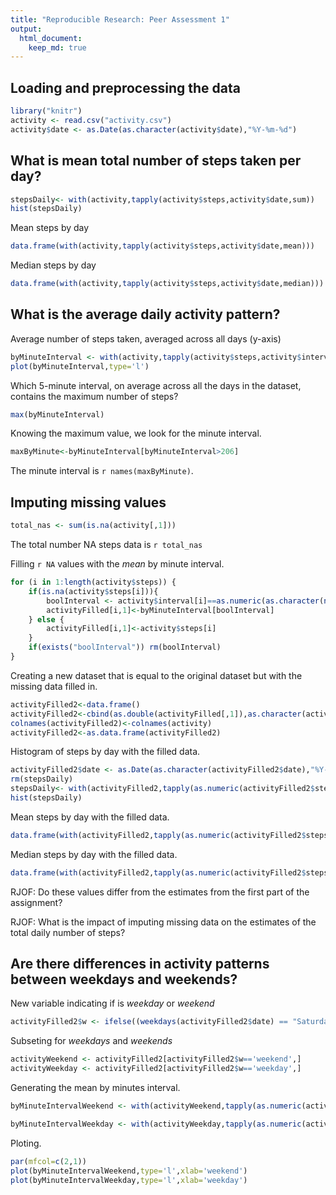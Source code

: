 ```yaml
---
title: "Reproducible Research: Peer Assessment 1"
output: 
  html_document:
    keep_md: true
---
```



## Loading and preprocessing the data

```r
library("knitr")
activity <- read.csv("activity.csv")
activity$date <- as.Date(as.character(activity$date),"%Y-%m-%d")
```


## What is mean total number of steps taken per day?
```r
stepsDaily<- with(activity,tapply(activity$steps,activity$date,sum))
hist(stepsDaily)
```

Mean steps by day
```r
data.frame(with(activity,tapply(activity$steps,activity$date,mean)))
```

Median steps by day
```r
data.frame(with(activity,tapply(activity$steps,activity$date,median)))
```

## What is the average daily activity pattern?

Average number of steps taken, averaged across all days (y-axis)
```r
byMinuteInterval <- with(activity,tapply(activity$steps,activity$interval,mean,na.rm=TRUE))
plot(byMinuteInterval,type='l')
```

Which 5-minute interval, on average across all the days in the dataset, contains the maximum number of steps?

```r
max(byMinuteInterval)
```

Knowing the maximum value, we look for the minute interval.
```r
maxByMinute<-byMinuteInterval[byMinuteInterval>206]
```

The minute interval is `r names(maxByMinute)`.

## Imputing missing values

```r
total_nas <- sum(is.na(activity[,1]))
```
The total number NA steps data is `r total_nas`

Filling `r NA` values with the *mean* by minute interval.

```r
for (i in 1:length(activity$steps)) {
    if(is.na(activity$steps[i])){
        boolInterval <- activity$interval[i]==as.numeric(as.character(names(byMinuteInterval)));
        activityFilled[i,1]<-byMinuteInterval[boolInterval]
    } else {
        activityFilled[i,1]<-activity$steps[i]
    }
    if(exists("boolInterval")) rm(boolInterval)
}
```

Creating a new dataset that is equal to the original dataset but with the missing data filled in.

```r
activityFilled2<-data.frame()
activityFilled2<-cbind(as.double(activityFilled[,1]),as.character(activity$date),as.integer(activity$interval))
colnames(activityFilled2)<-colnames(activity)
activityFilled2<-as.data.frame(activityFilled2)
```

Histogram of steps by day with the filled data.

```r
activityFilled2$date <- as.Date(as.character(activityFilled2$date),"%Y-%m-%d")
rm(stepsDaily)
stepsDaily<- with(activityFilled2,tapply(as.numeric(activityFilled2$steps),activityFilled2$date,sum))
hist(stepsDaily)
```

Mean steps by day with the filled data.

```r
data.frame(with(activityFilled2,tapply(as.numeric(activityFilled2$steps),activityFilled2$date,mean)))
```

Median steps by day with the filled data.

```r
data.frame(with(activityFilled2,tapply(as.numeric(activityFilled2$steps),activityFilled2$date,median)))
```
RJOF: Do these values differ from the estimates from the first part of the assignment?

RJOF: What is the impact of imputing missing data on the estimates of the total daily number of steps?


## Are there differences in activity patterns between weekdays and weekends?

New variable indicating if is *weekday* or *weekend*

```r
activityFilled2$w <- ifelse((weekdays(activityFilled2$date) == "Saturday") | (weekdays(activityFilled2$date) == "Sunday"), "weekend", "weekday")
```

Subseting for *weekdays* and *weekends*

```r
activityWeekend <- activityFilled2[activityFilled2$w=='weekend',]
activityWeekday <- activityFilled2[activityFilled2$w=='weekday',]
```

Generating the mean by minutes interval.

```r
byMinuteIntervalWeekend <- with(activityWeekend,tapply(as.numeric(activityWeekend$steps),activityWeekend$interval,mean))

byMinuteIntervalWeekday <- with(activityWeekday,tapply(as.numeric(activityWeekday$steps),activityWeekday$interval,mean))
```

Ploting.

```r
par(mfcol=c(2,1))
plot(byMinuteIntervalWeekend,type='l',xlab='weekend')
plot(byMinuteIntervalWeekday,type='l',xlab='weekday')
```